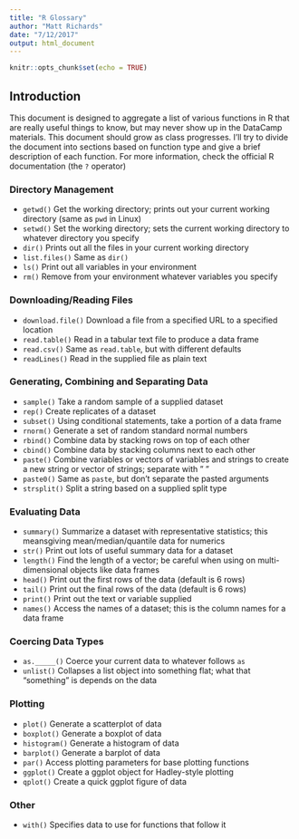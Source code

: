 ```yaml
---
title: "R Glossary"
author: "Matt Richards"
date: "7/12/2017"
output: html_document
---
```


```r
knitr::opts_chunk$set(echo = TRUE)
```

## Introduction

This document is designed to aggregate a list of various functions in R that are really useful things to know, but may never show up in the DataCamp materials. This document should grow as class progresses. I'll try to divide the document into sections based on function type and give a brief description of each function. For more information, check the official R documentation (the `?` operator)

### Directory Management

* `getwd()` Get the working directory; prints out your current working directory (same as `pwd` in Linux)
* `setwd()` Set the working directory; sets the current working directory to whatever directory you specify
* `dir()` Prints out all the files in your current working directory
* `list.files()` Same as `dir()`
* `ls()` Print out all variables in your environment
* `rm()` Remove from your environment whatever variables you specify

### Downloading/Reading Files

* `download.file()` Download a file from a specified URL to a specified location
* `read.table()` Read in a tabular text file to produce a data frame
* `read.csv()` Same as `read.table`, but with different defaults
* `readLines()` Read in the supplied file as plain text

### Generating, Combining and Separating Data

* `sample()` Take a random sample of a supplied dataset
* `rep()` Create replicates of a dataset
* `subset()` Using conditional statements, take a portion of a data frame
* `rnorm()` Generate a set of random standard normal numbers
* `rbind()` Combine data by stacking rows on top of each other
* `cbind()` Combine data by stacking columns next to each other
* `paste()` Combine variables or vectors of variables and strings to create a new string or vector of strings; separate with " "
* `paste0()` Same as `paste`, but don't separate the pasted arguments
* `strsplit()` Split a string based on a supplied split type

### Evaluating Data

* `summary()` Summarize a dataset with representative statistics; this meansgiving mean/median/quantile data for numerics
* `str()` Print out lots of useful summary data for a dataset
* `length()` Find the length of a vector; be careful when using on multi-dimensional objects like data frames
* `head()` Print out the first rows of the data (default is 6 rows)
* `tail()` Print out the final rows of the data (default is 6 rows)
* `print()` Print out the text or variable supplied
* `names()` Access the names of a dataset; this is the column names for a data frame

### Coercing Data Types

* `as._____()` Coerce your current data to whatever follows `as`
* `unlist()` Collapses a list object into something flat; what that "something" is depends on the data

### Plotting

* `plot()` Generate a scatterplot of data
* `boxplot()` Generate a boxplot of data
* `histogram()` Generate a histogram of data
* `barplot()` Generate a barplot of data
* `par()` Access plotting parameters for base plotting functions
* `ggplot()` Create a ggplot object for Hadley-style plotting
* `qplot()` Create a quick ggplot figure of data

### Other

* `with()` Specifies data to use for functions that follow it
